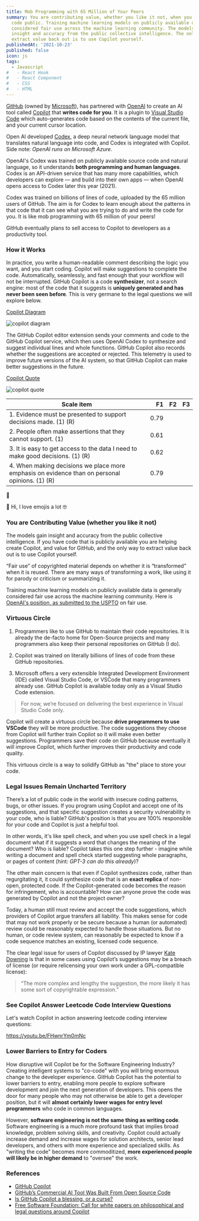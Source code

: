 ```yaml
---
title: Mob Programming with 65 Million of Your Peers
summary: You are contributing value, whether you like it not, when you make your
  code public. Training machine learning models on publicly available data is
  considered fair use across the machine learning community. The models gain
  insight and accuracy from the public collective intelligence. The only way to
  extract value back out is to use Copilot yourself.
publishedAt: '2021-10-23'
published: false
icon: js
tags:
  - Javascript
#   - React Hook
#   - React Component
#   - CSS
#   - HTML
---
```


[GitHub](https://github.com/) (owned by [Microsoft](https://www.microsoft.com/en-us/)), has partnered with [OpenAI](https://openai.com/) to create an AI tool called [Copilot](https://copilot.github.com/) that **writes code for you**. It is a plugin to [Visual Studio Code](https://code.visualstudio.com/) which auto-generates code based on the contents of the current file, and your current cursor location.

Open AI developed [Codex](https://arxiv.org/abs/2107.03374), a deep neural network language model that translates natural language into code, and Codex is integrated with Copilot. Side note: _OpenAI runs on Microsoft Azure_.

OpenAI's Codex was trained on publicly available source code and natural language, so it understands **both programming and human languages**. Codex is an API-driven service that has many more capabilities, which developers can explore — and build into their own apps — when OpenAI opens access to Codex later this year (2021).

Codex was trained on billions of lines of code, uploaded by the 65 million users of GitHub. The aim is for Codex to learn enough about the patterns in that code that it can see what you are trying to do and write the code for you. It is like mob programming with 65 million of your peers!

GitHub eventually plans to sell access to Copilot to developers as a productivity tool.

### How it Works

In practice, you write a human-readable comment describing the logic you want, and you start coding. Copilot will make suggestions to complete the code. Automatically, seamlessly, and fast enough that your workflow will not be interrupted. GitHub Copilot is a code **synthesizer**, not a search engine: most of the code that it suggests is **uniquely generated and has never been seen before**. This is very germane to the legal questions we will explore below.

[Copilot Diagram](/assets/blog/img/copilot3.jpg)

<img src='/assets/blog/img/copilot3.jpg' alt='copilot diagram' />

The GitHub Copilot editor extension sends your comments and code to the GitHub Copilot service, which then uses OpenAI Codex to synthesize and suggest individual lines and whole functions. GitHub Copilot also records whether the suggestions are accepted or rejected. This telemetry is used to improve future versions of the AI system, so that GitHub Copilot can make better suggestions in the future.

[Copilot Quote](/assets/blog/img/copilot2.jpg)

<img src='/assets/blog/img/copilot2.jpg' alt='copilot quote' />

| Scale item                                                                                     |   F1 |  F2 |  F3 |
| ---------------------------------------------------------------------------------------------- | ---: | --: | --: |
| 1. Evidence must be presented to support decisions made. (1) (R)                               | 0.79 |     |     |
| 2. People often make assertions that they cannot support. (1)                                  | 0.61 |     |     |
| 3. It is easy to get access to the data I need to make good decisions. (1) (R)                 | 0.62 |     |     |
| 4. When making decisions we place more emphasis on evidence than on personal opinions. (1) (R) | 0.79 |     |     |

:checkered_flag:

<p>👋 Hi, I love emojis a lot 🤓</p>

### You are Contributing Value (whether you like it not)

The models gain insight and accuracy from the public collective intelligence. If you have code that is publicly available you are helping create Copilot, and value for GitHub, and the only way to extract value back out is to use Copilot yourself.

“Fair use” of copyrighted material depends on whether it is “transformed” when it is reused. There are many ways of transforming a work, like using it for parody or criticism or summarizing it.

Training machine learning models on publicly available data is generally considered fair use across the machine learning community. Here is [OpenAI's position, as submitted to the USPTO](https://www.uspto.gov/sites/default/files/documents/OpenAI_RFC-84-FR-58141.pdf) on fair use.

### Virtuous Circle

1. Programmers like to use GitHub to maintain their code repositories. It is already the de-facto home for Open-Source projects and many programmers also keep their personal repositories on GitHub (I do).

2. Copilot was trained on literally billions of lines of code from these GitHub repositories.

3. Microsoft offers a very extensible Integrated Development Environment (IDE) called Visual Studio Code, or VSCode that many programmers already use. GitHub Copilot is available today only as a Visual Studio Code extension.

> For now, we’re focused on delivering the best experience in Visual Studio Code only.

Copilot will create a virtuous circle because **drive programmers to use VSCode** they will be more productive. The code suggestions they choose from Copilot will further train Copilot so it will make even better suggestions. Programmers save their code on GitHub because eventually it will improve Copilot, which further improves their productivity and code quality.

This virtuous circle is a way to solidify GitHub as "the" place to store your code.

### Legal Issues Remain Uncharted Territory

There’s a lot of public code in the world with insecure coding patterns, bugs, or other issues. If you program using Copilot and accept one of its suggestions, and that specific suggestion creates a security vulnerability in your code, who is liable? GitHub's position is that you are 100% responsible for your code and Copilot is just a helpful tool.

In other words, it's like spell check, and when you use spell check in a legal document what if it suggests a word that changes the meaning of the document? Who is liable? Copilot takes this one step further - imagine while writing a document and spell check started suggesting whole paragraphs, or pages of content (hint: _GPT-3 can do this already_)?

The other main concern is that even if Copilot synthesizes code, rather than regurgitating it, it could synthesize code that is an **exact replica** of non-open, protected code. If the Copilot-generated code becomes the reason for infringement, who is accountable? How can anyone prove the code was generated by Copilot and not the project owner?

Today, a human still must review and accept the code suggestions, which providers of Copilot argue transfers all liability. This makes sense for code that may not work properly or be secure because a human (or automated) review could be reasonably expected to handle those situations. But no human, or code review system, can reasonably be expected to know if a code sequence matches an existing, licensed code sequence.

The clear legal issue for users of Copilot discussed by IP lawyer [Kate Downing](https://fossa.com/blog/analyzing-legal-implications-github-copilot/) is that in some cases using Copilot’s suggestions may be a breach of license (or require relicensing your own work under a GPL-compatible license):

> “The more complex and lengthy the suggestion, the more likely it has some sort of copyrightable expression.”

### See Copilot Answer Leetcode Code Interview Questions

Let's watch Copilot in action answering leetcode coding interview questions:

https://youtu.be/FHwnrYm0mNc

### Lower Barriers to Entry for Coders

How disruptive will Copilot be for the Software Engineering Industry? Creating intelligent systems to "co-code" with you will bring enormous change to the developer experience. GitHub Copilot has the potential to lower barriers to entry, enabling more people to explore software development and join the next generation of developers. This opens the door for many people who may not otherwise be able to get a developer position, but it will **almost certainly lower wages for entry level programmers** who code in common languages.

However, **software engineering is not the same thing as writing code**. Software engineering is a much more profound task that implies broad knowledge, problem solving skills, and creativity. Copilot could actually increase demand and increase wages for solution architects, senior lead developers, and others with more experience and specialized skills. As "writing the code" becomes more commoditized, **more experienced people will likely be in higher demand** to "oversee" the work.

### References

- [GitHub Copilot](https://copilot.github.com/)
- [GitHub’s Commercial AI Tool Was Built From Open Source Code](https://www.wired.com/story/github-commercial-ai-tool-built-open-source-code/)
- [Is GitHub Copilot a blessing, or a curse?](https://www.fast.ai/2021/07/19/copilot/)
- [Free Software Foundation: Call for white papers on philosophical and legal questions around Copilot](https://www.fsf.org/blogs/licensing/fsf-funded-call-for-white-papers-on-philosophical-and-legal-questions-around-copilot)
